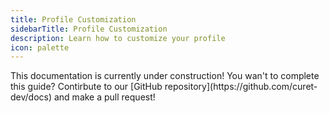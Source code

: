 ```yaml
---
title: Profile Customization
sidebarTitle: Profile Customization
description: Learn how to customize your profile
icon: palette
---
```


<Warning>
    This documentation is currently under construction! You wan't to complete this guide? Contirbute to our [GitHub repository](https://github.com/curet-dev/docs) and make a pull request!
</Warning>

